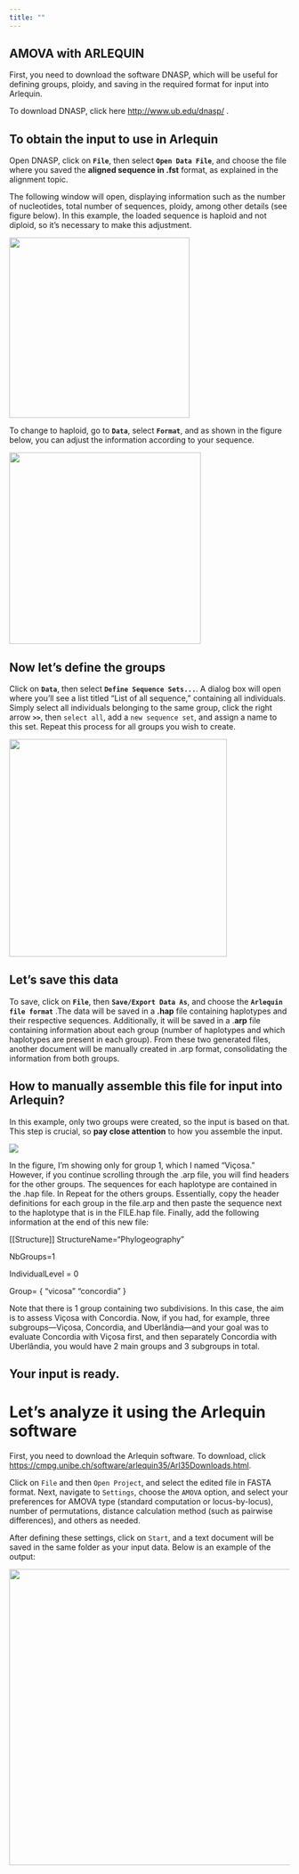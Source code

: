 ```yaml
---
title: ""
---
```


## AMOVA with ARLEQUIN

First, you need to download the software DNASP, which will be useful for defining groups, ploidy, and saving in the required format for input into Arlequin.

To download DNASP, click here <http://www.ub.edu/dnasp/> .

## To obtain the input to use in Arlequin

Open DNASP, click on **`File`**, then select **`Open Data File`**, and choose the file where you saved the **aligned sequence in .fst** format, as explained in the alignment topic.

The following window will open, displaying information such as the number of nucleotides, total number of sequences, ploidy, among other details (see figure below). In this example, the loaded sequence is haploid and not diploid, so it's necessary to make this adjustment.

![](dnasp1.jpg){width="324"}

To change to haploid, go to **`Data`**, select **`Format`**, and as shown in the figure below, you can adjust the information according to your sequence.

![](dnasp2.jpg){width="344"}

## Now let's define the groups

Click on **`Data`**, then select **`Define Sequence Sets...`**. A dialog box will open where you'll see a list titled "List of all sequence," containing all individuals. Simply select all individuals belonging to the same group, click the right arrow **`>>`**, then `select all`, add a `new sequence set`, and assign a name to this set. Repeat this process for all groups you wish to create.

![](dnasp3.jpg){width="391"}

## Let's save this data

To save, click on **`File`**, then **`Save/Export Data As`**, and choose the **`Arlequin file format`** .The data will be saved in a **.hap** file containing haplotypes and their respective sequences. Additionally, it will be saved in a .**arp** file containing information about each group (number of haplotypes and which haplotypes are present in each group). From these two generated files, another document will be manually created in .arp format, consolidating the information from both groups.

## How to manually assemble this file for input into Arlequin?

In this example, only two groups were created, so the input is based on that. This step is crucial, so **pay close attention** to how you assemble the input.

![](dnasp4.jpg)

In the figure, I'm showing only for group 1, which I named "Viçosa." However, if you continue scrolling through the .arp file, you will find headers for the other groups. The sequences for each haplotype are contained in the .hap file. In Repeat for the others groups. Essentially, copy the header definitions for each group in the file.arp and then paste the sequence next to the haplotype that is in the FILE.hap file. Finally, add the following information at the end of this new file:

\[\[Structure\]\] StructureName="Phylogeography"

NbGroups=1

IndividualLevel = 0

Group= { "vicosa" "concordia" }

Note that there is 1 group containing two subdivisions. In this case, the aim is to assess Viçosa with Concordia. Now, if you had, for example, three subgroups—Viçosa, Concordia, and Uberlândia—and your goal was to evaluate Concordia with Viçosa first, and then separately Concordia with Uberlândia, you would have 2 main groups and 3 subgroups in total.

## Your input is ready. 

# Let's analyze it using the Arlequin software

First, you need to download the Arlequin software. To download, click <https://cmpg.unibe.ch/software/arlequin35/Arl35Downloads.html>.

Click on `File` and then `Open Project`, and select the edited file in FASTA format. Next, navigate to `Settings`, choose the `AMOVA` option, and select your preferences for AMOVA type (standard computation or locus-by-locus), number of permutations, distance calculation method (such as pairwise differences), and others as needed.

After defining these settings, click on `Start`, and a text document will be saved in the same folder as your input data. Below is an example of the output:

![](arlequin_saida.jpg){fig-align="center" width="532"}
